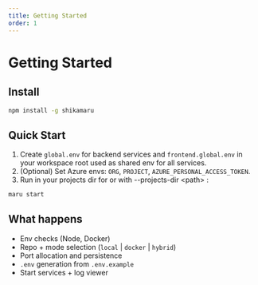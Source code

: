 ```yaml
---
title: Getting Started
order: 1
---
```


# Getting Started

## Install

```bash
npm install -g shikamaru
```

## Quick Start

1. Create `global.env` for backend services and `frontend.global.env` in your workspace root used as shared env for all services.
2. (Optional) Set Azure envs: `ORG`, `PROJECT`, `AZURE_PERSONAL_ACCESS_TOKEN`.
3. Run in your projects dir for or with --projects-dir &lt;path&gt;
   :

```bash
maru start
```

## What happens

- Env checks (Node, Docker)
- Repo + mode selection (`local` | `docker` | `hybrid`)
- Port allocation and persistence
- `.env` generation from `.env.example`
- Start services + log viewer
